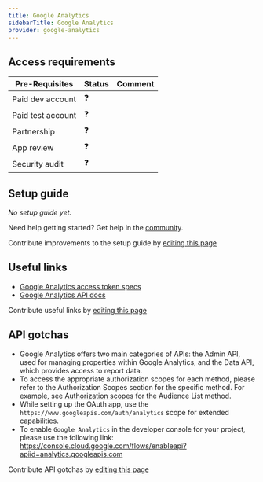 ```yaml
---
title: Google Analytics
sidebarTitle: Google Analytics
provider: google-analytics
---
```



<Overview />
<PreBuiltTooling provider={providers[pageMetadata.provider]} />
<PreBuiltUseCases />

## Access requirements
| Pre-Requisites | Status | Comment|
| - | - | - |
| Paid dev account | ❓ |  |
| Paid test account | ❓ |  |
| Partnership | ❓ | |
| App review | ❓ |  |
| Security audit | ❓ | |


## Setup guide

_No setup guide yet._

<Tip>Need help getting started? Get help in the [community](https://nango.dev/slack).</Tip>

<Note>Contribute improvements to the setup guide by [editing this page](https://github.com/nangohq/nango/tree/master/docs-v2/integrations/all/insightly.mdx)</Note>


## Useful links

-   [Google Analytics access token specs](https://cloud.google.com/iam/docs/reference/sts/rest/v1/TopLevel/token#response-body)
-   [Google Analytics API docs](https://developers.google.com/analytics/policy)

<Note>Contribute useful links by [editing this page](https://github.com/nangohq/nango/tree/master/docs-v2/integrations/all/insightly.mdx)</Note>

## API gotchas

-   Google Analytics offers two main categories of APIs: the Admin API, used for managing properties within Google Analytics, and the Data API, which provides access to report data.
-   To access the appropriate authorization scopes for each method, please refer to the Authorization Scopes section for the specific method. For example, see [Authorization scopes](https://developers.google.com/analytics/devguides/reporting/data/v1/rest/v1alpha/properties.audienceLists/get#authorization-scopes) for the Audience List method.
-   While setting up the OAuth app, use the `https://www.googleapis.com/auth/analytics` scope for extended capabilities.
-   To enable `Google Analytics` in the developer console for your project, please use the following link: https://console.cloud.google.com/flows/enableapi?apiid=analytics.googleapis.com

<Note>Contribute API gotchas by [editing this page](https://github.com/nangohq/nango/tree/master/docs-v2/integrations/all/google-analytics.mdx)</Note>
